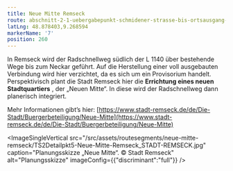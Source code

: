 ```yaml
---
title: Neue Mitte Remseck
route: abschnitt-2-1-uebergabepunkt-schmidener-strasse-bis-ortsausgang-neckarrems
latLng: 48.878403,9.268594
markerName: '7'
position: 260
---
```

In Remseck wird der Radschnellweg südlich der L 1140 über bestehende Wege bis zum Neckar geführt. Auf die Herstellung einer voll ausgebauten Verbindung wird hier verzichtet, da es sich um ein Provisorium handelt. Perspektivisch plant die Stadt Remseck hier die **Errichtung eines neuen Stadtquartiers** , der „Neuen Mitte“. In diese wird der Radschnellweg dann planerisch integriert.

Mehr Informationen gibt’s hier: [https://www.stadt-remseck.de/de/Die-Stadt/Buergerbeteiligung/Neue-Mitte](https://www.stadt-remseck.de/de/Die-Stadt/Buergerbeteiligung/Neue-Mitte)

<ImageSingleVertical src="/src/assets/routesegments/neue-mitte-remseck/TS2Detailpkt5-Neue-Mitte-Remseck_STADT-REMSECK.jpg" caption="Planungsskizze „Neue Mitte“. © Stadt Remseck" alt="Planungsskizze" imageConfig={{"discriminant":"full"}} />
